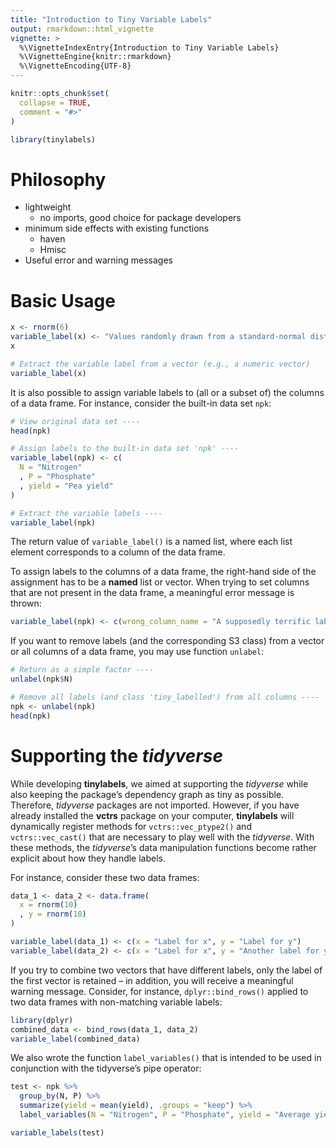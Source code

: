 ```yaml
---
title: "Introduction to Tiny Variable Labels"
output: rmarkdown::html_vignette
vignette: >
  %\VignetteIndexEntry{Introduction to Tiny Variable Labels}
  %\VignetteEngine{knitr::rmarkdown}
  %\VignetteEncoding{UTF-8}
---
```


```r
knitr::opts_chunk$set(
  collapse = TRUE,
  comment = "#>"
)
```

```r
library(tinylabels)
```

# Philosophy

- lightweight
    - no imports, good choice for package developers
- minimum side effects with existing functions
    - haven
    - Hmisc
- Useful error and warning messages

# Basic Usage

```r
x <- rnorm(6)
variable_label(x) <- "Values randomly drawn from a standard-normal distribution"
x
```
```r
# Extract the variable label from a vector (e.g., a numeric vector)
variable_label(x)
```


It is also possible to assign variable labels to (all or a subset of) the columns of a data frame.
For instance, consider the built-in data set `npk`:

```r
# View original data set ----
head(npk)
```



```r
# Assign labels to the built-in data set 'npk' ----
variable_label(npk) <- c(
  N = "Nitrogen"
  , P = "Phosphate"
  , yield = "Pea yield"
)

# Extract the variable labels ----
variable_label(npk)
```
The return value of `variable_label()` is a named list, where each list element corresponds to a column of the data frame.

To assign labels to the columns of a data frame, the right-hand side of the assignment has to be a **named** list or vector.
When trying to set columns that are not present in the data frame, a meaningful error  message is thrown:

```r
variable_label(npk) <- c(wrong_column_name = "A supposedly terrific label")
```

If you want to remove labels (and the corresponding S3 class) from a vector or all columns of a data frame, you may use function `unlabel`:

```r
# Return as a simple factor ----
unlabel(npk$N)

# Remove all labels (and class 'tiny_labelled') from all columns ----
npk <- unlabel(npk)
head(npk)
```



# Supporting the *tidyverse*

While developing **tinylabels**,
we aimed at supporting the *tidyverse* while also keeping the package's dependency graph as tiny as possible.
Therefore, *tidyverse* packages are not imported.
However, if you have already installed the **vctrs** package on your computer,
**tinylabels** will dynamically register methods for `vctrs::vec_ptype2()` and `vctrs::vec_cast()` that are necessary to play well with the *tidyverse*.
With these methods, the *tidyverse*'s data manipulation functions become rather explicit about how they handle labels.

For instance, consider these two data frames:

```r
data_1 <- data_2 <- data.frame(
  x = rnorm(10)
  , y = rnorm(10)
)

variable_label(data_1) <- c(x = "Label for x", y = "Label for y")
variable_label(data_2) <- c(x = "Label for x", y = "Another label for y")
```

If you try to combine two vectors that have different labels, only  the label of the first vector is retained --
in addition, you will receive a meaningful warning message.
Consider, for instance, `dplyr::bind_rows()` applied to two data frames with non-matching variable labels:

```r
library(dplyr)
combined_data <- bind_rows(data_1, data_2)
variable_label(combined_data)
```

We also wrote the function `label_variables()` that is intended to be used in conjunction with
the tidyverse's pipe operator:

```r
test <- npk %>%
  group_by(N, P) %>%
  summarize(yield = mean(yield), .groups = "keep") %>%
  label_variables(N = "Nitrogen", P = "Phosphate", yield = "Average yield")

variable_labels(test)
```

